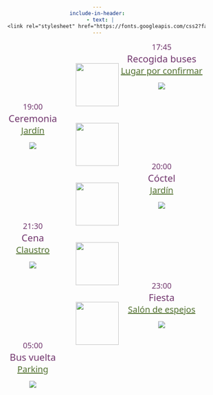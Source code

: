 ```yaml
---
include-in-header:
  - text: |
      <link rel="stylesheet" href="https://fonts.googleapis.com/css2?family=Special+Elite&display=swap">
---
```


<style>
body {
  background-image: url("images/cream.jpg");
  background-size: cover;
  background-position: center;
  /* Remove background-attachment: fixed if you want the image to scroll */
  margin: 0;
  padding: 0;
  text-align: center;
  height: 100px; /* Set fixed height instead of min-height */
  width: 100%;
  overflow-x: hidden;
  font-family: "Special Elite", system-ui;
  position: relative;
}
</style>

<div style="margin-left: 300px; text-align: center; color: #72376E;">
  <div style="font-size: 18px;">17:45</div> 
  <div style="font-size: 22px;">Recogida buses</div> 
  <div style="color: #527130; font-size: 20px; text-decoration: underline;">Lugar por confirmar</div>
  <img src="images/recogida.png" style="max-width: 125px; height: auto; margin-top: 0px; margin-bottom: 0px;">
</div>

<img src="images/arrow_izq2.png" style="max-width: 125px; height: 100px; margin-top: -75px; margin-bottom: -100px; margin-right: 0px; margin-left: 0px;">

<div style="margin-right: 300px; text-align: center; color: #72376E;">
  <div style="font-size: 18px;">19:00</div> 
  <div style="font-size: 22px;">Ceremonia</div> 
  <div style="color: #527130; font-size: 20px; text-decoration: underline;">Jardín</div>
  <img src="images/ceremonia.png" style="max-width: 80px; height: auto; margin-top: 0px; margin-bottom: 0px;">
</div>

<img src="images/arrow_der2.png" style="max-width: 125px; height: 100px; margin-top: -75px; margin-bottom: -100px; margin-right: 0px; margin-left: 0px;">

<div style="margin-left: 300px; text-align: center; color: #72376E;">
  <div style="font-size: 18px;">20:00</div> 
  <div style="font-size: 22px;">Cóctel</div> 
  <div style="color: #527130; font-size: 20px; text-decoration: underline;">Jardín</div>
  <img src="images/coctel.png" style="max-width: 80px; height: auto; margin-top: 0px; margin-bottom: 0px;">
</div>

<img src="images/arrow_izq2.png" style="max-width: 125px; height: 100px; margin-top: -75px; margin-bottom: -100px; margin-right: 0px; margin-left: 0px;">

<div style="margin-right: 300px; text-align: center; color: #72376E;">
  <div style="font-size: 18px;">21:30</div> 
  <div style="font-size: 22px;">Cena</div> 
  <div style="color: #527130; font-size: 20px; text-decoration: underline;">Claustro</div>
  <img src="images/plato_rem.png" style="max-width: 80px; height: auto; margin-top: 0px; margin-bottom: 0px;">
</div>

<img src="images/arrow_der2.png" style="max-width: 125px; height: 100px; margin-top: -75px; margin-bottom: -100px; margin-right: 0px; margin-left: 0px;">

<div style="margin-left: 300px; text-align: center; color: #72376E;">
  <div style="font-size: 18px;">23:00</div> 
  <div style="font-size: 22px;">Fiesta</div> 
  <div style="color: #527130; font-size: 20px; text-decoration: underline;">Salón de espejos</div>
  <img src="images/fiesta.png" style="max-width: 80px; height: auto; margin-top: 0px; margin-bottom: 0px;">
</div>

<img src="images/arrow_izq2.png" style="max-width: 125px; height: 100px; margin-top: -75px; margin-bottom: -100px; margin-right: 0px; margin-left: 0px;">

<div style="margin-right: 300px; text-align: center; color: #72376E;">
  <div style="font-size: 18px;">05:00</div> 
  <div style="font-size: 22px;">Bus vuelta</div> 
  <div style="color: #527130; font-size: 20px; text-decoration: underline;">Parking</div>
  <img src="images/fin.png" style="max-width: 120px; height: auto; margin-top: 0px; margin-bottom: 0px;">
</div>
